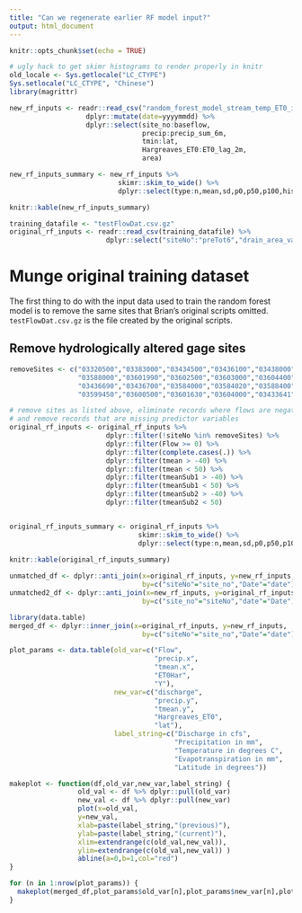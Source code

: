 ---
title: "Can we regenerate earlier RF model input?"
output: html_document
---

```{r setup, include=FALSE}
knitr::opts_chunk$set(echo = TRUE)

# ugly hack to get skimr histograms to render properly in knitr
old_locale <- Sys.getlocale("LC_CTYPE")
Sys.setlocale("LC_CTYPE", "Chinese")
library(magrittr)
```


```{r}
new_rf_inputs <- readr::read_csv("random_forest_model_stream_temp_ET0_inputs.csv.gz") %>%
                   dplyr::mutate(date=yyyymmdd) %>%
                   dplyr::select(site_no:baseflow,
                                 precip:precip_sum_6m,
                                 tmin:lat,
                                 Hargreaves_ET0:ET0_lag_2m,
                                 area)

new_rf_inputs_summary <- new_rf_inputs %>% 
                           skimr::skim_to_wide() %>%
                           dplyr::select(type:n,mean,sd,p0,p50,p100,hist)

knitr::kable(new_rf_inputs_summary)

```
```{r}
training_datafile <- "testFlowDat.csv.gz"
original_rf_inputs <- readr::read_csv(training_datafile) %>%
                        dplyr::select("siteNo":"preTot6","drain_area_va")

```

# Munge original training dataset

The first thing to do with the input data used to train the random forest model is to remove the same sites that Brian's original scripts omitted. `testFlowDat.csv.gz` is the file created by the original scripts.

## Remove hydrologically altered gage sites

```{r removeSites}
removeSites <- c("03320500","03383000","03434500","03436100","03438000","03438220", 
                 "03588000","03601990","03602500","03603000","03604400","03605555", 
                 "03436690","03436700","03584000","03584020","03588400","03588500", 
                 "03599450","03600500","03601630","03604000","03433641")

# remove sites as listed above, eliminate records where flows are negative,
# and remove records that are missing predictor variables
original_rf_inputs <- original_rf_inputs %>% 
                        dplyr::filter(!siteNo %in% removeSites) %>%
                        dplyr::filter(Flow >= 0) %>%
                        dplyr::filter(complete.cases(.)) %>%
                        dplyr::filter(tmean > -40) %>%                   
                        dplyr::filter(tmean < 50) %>%
                        dplyr::filter(tmeanSub1 > -40) %>%
                        dplyr::filter(tmeanSub1 < 50) %>%
                        dplyr::filter(tmeanSub2 > -40) %>%
                        dplyr::filter(tmeanSub2 < 50)


original_rf_inputs_summary <- original_rf_inputs %>% 
                                skimr::skim_to_wide() %>%
                                dplyr::select(type:n,mean,sd,p0,p50,p100,hist)
                                
knitr::kable(original_rf_inputs_summary)
```


```{r}

unmatched_df <- dplyr::anti_join(x=original_rf_inputs, y=new_rf_inputs,
                                 by=c("siteNo"="site_no","Date"="date"))
unmatched2_df <- dplyr::anti_join(x=new_rf_inputs, y=original_rf_inputs, 
                                 by=c("site_no"="siteNo","date"="Date"))

```


```{r}
library(data.table)
merged_df <- dplyr::inner_join(x=original_rf_inputs, y=new_rf_inputs,
                                 by=c("siteNo"="site_no","Date"="date"))

plot_params <- data.table(old_var=c("Flow",
                                    "precip.x",
                                    "tmean.x",
                                    "ET0Har",
                                    "Y"),
                          new_var=c("discharge",
                                    "precip.y",
                                    "tmean.y",
                                    "Hargreaves_ET0",
                                    "lat"),
                          label_string=c("Discharge in cfs",
                                         "Precipitation in mm",
                                         "Temperature in degrees C",
                                         "Evapotranspiration in mm",
                                         "Latitude in degrees"))

makeplot <- function(df,old_var,new_var,label_string) {
                 old_val <- df %>% dplyr::pull(old_var)
                 new_val <- df %>% dplyr::pull(new_var)
                 plot(x=old_val,
                 y=new_val,
                 xlab=paste(label_string,"(previous)"),
                 ylab=paste(label_string,"(current)"),
                 xlim=extendrange(c(old_val,new_val)),
                 ylim=extendrange(c(old_val,new_val)) )
                 abline(a=0,b=1,col="red")
}

for (n in 1:nrow(plot_params)) {
  makeplot(merged_df,plot_params$old_var[n],plot_params$new_var[n],plot_params$label_string[n])
}


```

